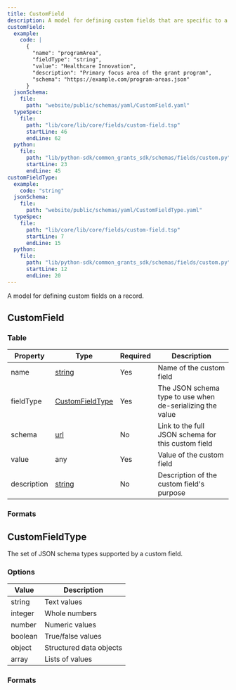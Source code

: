 ```yaml
---
title: CustomField
description: A model for defining custom fields that are specific to a given implementation
customField:
  example:
    code: |
      {
        "name": "programArea",
        "fieldType": "string",
        "value": "Healthcare Innovation",
        "description": "Primary focus area of the grant program",
        "schema": "https://example.com/program-areas.json"
      }
  jsonSchema:
    file:
      path: "website/public/schemas/yaml/CustomField.yaml"
  typeSpec:
    file:
      path: "lib/core/lib/core/fields/custom-field.tsp"
      startLine: 46
      endLine: 62
  python:
    file:
      path: "lib/python-sdk/common_grants_sdk/schemas/fields/custom.py"
      startLine: 23
      endLine: 45
customFieldType:
  example:
    code: "string"
  jsonSchema:
    file:
      path: "website/public/schemas/yaml/CustomFieldType.yaml"
  typeSpec:
    file:
      path: "lib/core/lib/core/fields/custom-field.tsp"
      startLine: 7
      endLine: 15
  python:
    file:
      path: "lib/python-sdk/common_grants_sdk/schemas/fields/custom.py"
      startLine: 12
      endLine: 20
---
```



A model for defining custom fields on a record.

## CustomField

### Table

| Property    | Type                                    | Required | Description                                               |
| ----------- | --------------------------------------- | -------- | --------------------------------------------------------- |
| name        | [string](/protocol/types/string#string) | Yes      | Name of the custom field                                  |
| fieldType   | [CustomFieldType](#customfieldtype)     | Yes      | The JSON schema type to use when de-serializing the value |
| schema      | [url](/protocol/types/string#url)       | No       | Link to the full JSON schema for this custom field        |
| value       | any                                     | Yes      | Value of the custom field                                 |
| description | [string](/protocol/types/string#string) | No       | Description of the custom field's purpose                 |

### Formats

<SchemaFormatTabs
  example={frontmatter.customField.example}
  jsonSchema={frontmatter.customField.jsonSchema}
  typeSpec={frontmatter.customField.typeSpec}
  python={frontmatter.customField.python}
/>

## CustomFieldType

The set of JSON schema types supported by a custom field.

### Options

| Value   | Description             |
| ------- | ----------------------- |
| string  | Text values             |
| integer | Whole numbers           |
| number  | Numeric values          |
| boolean | True/false values       |
| object  | Structured data objects |
| array   | Lists of values         |

### Formats

<SchemaFormatTabs
  example={frontmatter.customFieldType.example}
  jsonSchema={frontmatter.customFieldType.jsonSchema}
  typeSpec={frontmatter.customFieldType.typeSpec}
  python={frontmatter.customFieldType.python}
/>
